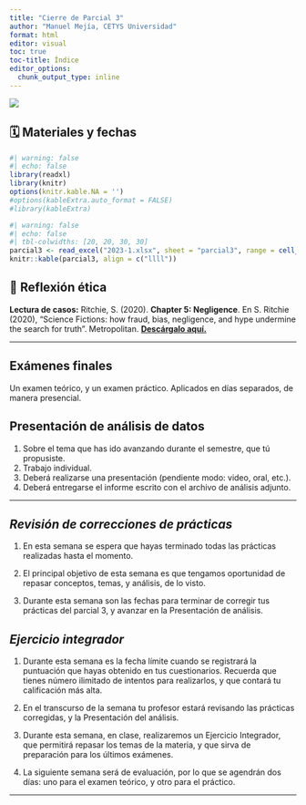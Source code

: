 ```yaml
---
title: "Cierre de Parcial 3"
author: "Manuel Mejía, CETYS Universidad"
format: html
editor: visual
toc: true
toc-title: Índice
editor_options: 
  chunk_output_type: inline
---
```


![](images/banner-parcial3.jpeg){fig-align="center"}

## 🗓️ Materiales y fechas

```r
#| warning: false
#| echo: false
library(readxl)
library(knitr)
options(knitr.kable.NA = '')
#options(kableExtra.auto_format = FALSE)
#library(kableExtra)
```

```r
#| warning: false
#| echo: false
#| tbl-colwidths: [20, 20, 30, 30]
parcial3 <- read_excel("2023-1.xlsx", sheet = "parcial3", range = cell_cols("B:E"))
knitr::kable(parcial3, align = c("llll"))
```

## 💭 Reflexión ética

**Lectura de casos:** Ritchie, S. (2020). **Chapter 5: Negligence**. En S. Ritchie (2020), "Science Fictions: how fraud, bias, negligence, and hype undermine the search for truth". Metropolitan. [**Descárgalo aquí.**](https://www.dropbox.com/s/la4j5o95te751ho/Ritchie%2C%20S%20-%202020%20-%20Science%20Fictions%20-%205%20Negligence.pdf?dl=0)

------------------------------------------------------------------------

## Exámenes finales

Un examen teórico, y un examen práctico. Aplicados en días separados, de manera presencial.

## Presentación de análisis de datos

1.  Sobre el tema que has ido avanzando durante el semestre, que tú propusiste.
2.  Trabajo individual.
3.  Deberá realizarse una presentación (pendiente modo: video, oral, etc.).
4.  Deberá entregarse el informe escrito con el archivo de análisis adjunto.

------------------------------------------------------------------------

## *Revisión de correcciones de prácticas*

1.  En esta semana se espera que hayas terminado todas las prácticas realizadas hasta el momento.

2.  El principal objetivo de esta semana es que tengamos oportunidad de repasar conceptos, temas, y análisis, de lo visto.

3.  Durante esta semana son las fechas para terminar de corregir tus prácticas del parcial 3, y avanzar en la Presentación de análisis.

## *Ejercicio integrador*

1.  Durante esta semana es la fecha límite cuando se registrará la puntuación que hayas obtenido en tus cuestionarios. Recuerda que tienes número ilimitado de intentos para realizarlos, y que contará tu calificación más alta.

2.  En el transcurso de la semana tu profesor estará revisando las prácticas corregidas, y la Presentación del análisis.

3.  Durante esta semana, en clase, realizaremos un Ejercicio Integrador, que permitirá repasar los temas de la materia, y que sirva de preparación para los últimos exámenes.

4.  La siguiente semana será de evaluación, por lo que se agendrán dos días: uno para el examen teórico, y otro para el práctico.

------------------------------------------------------------------------
